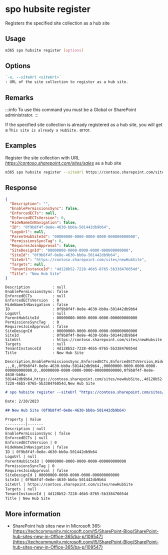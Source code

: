 
# spo hubsite register

Registers the specified site collection as a hub site

## Usage

```sh
m365 spo hubsite register [options]
```

## Options

```md defintion-list
`-u, --siteUrl <siteUrl>`
: URL of the site collection to register as a hub site.
```

<Global />

## Remarks

:::info
To use this command you must be a Global or SharePoint administrator.
:::

If the specified site collection is already registered as a hub site, you will get a `This site is already a HubSite.` error.

## Examples

Register the site collection with URL _https://contoso.sharepoint.com/sites/sales_ as a hub site

```sh
m365 spo hubsite register --siteUrl https://contoso.sharepoint.com/sites/sales
```

## Response

<Tabs>
  <TabItem value="json" label="JSON">

  ```json
  {
    "Description": "",
    "EnablePermissionsSync": false,
    "EnforcedECTs": null,
    "EnforcedECTsVersion": 0,
    "HideNameInNavigation": false,
    "ID": "0f9b8f4f-0e8e-4630-bb0a-501442db9b64",
    "LogoUrl": null,
    "ParentHubSiteId": "00000000-0000-0000-0000-000000000000",
    "PermissionsSyncTag": 0,
    "RequiresJoinApproval": false,
    "SiteDesignId": "00000000-0000-0000-0000-000000000000",
    "SiteId": "0f9b8f4f-0e8e-4630-bb0a-501442db9b64",
    "SiteUrl": "https://contoso.sharepoint.com/sites/newHubSite",
    "Targets": null,
    "TenantInstanceId": "4d128b52-7228-46b5-8765-5b338476054d",
    "Title": "New Hub Site"
  }
  ```

  </TabItem>
  <TabItem value="text" label="Text">

  ```text
  Description          : null
  EnablePermissionsSync: false
  EnforcedECTs         : null
  EnforcedECTsVersion  : 0
  HideNameInNavigation : false
  ID                   : 0f9b8f4f-0e8e-4630-bb0a-501442db9b64
  LogoUrl              : null
  ParentHubSiteId      : 00000000-0000-0000-0000-000000000000
  PermissionsSyncTag   : 0
  RequiresJoinApproval : false
  SiteDesignId         : 00000000-0000-0000-0000-000000000000
  SiteId               : 0f9b8f4f-0e8e-4630-bb0a-501442db9b64
  SiteUrl              : https://contoso.sharepoint.com/sites/newHubsite
  Targets              : null
  TenantInstanceId     : 4d128b52-7228-46b5-8765-5b338476054d
  Title                : New Hub Site
  ```

  </TabItem>
  <TabItem value="csv" label="CSV">

  ```csv
  Description,EnablePermissionsSync,EnforcedECTs,EnforcedECTsVersion,HideNameInNavigation,ID,LogoUrl,ParentHubSiteId,PermissionsSyncTag,RequiresJoinApproval,SiteDesignId,SiteId,SiteUrl,Targets,TenantInstanceId,Title
  ,,,0,,0f9b8f4f-0e8e-4630-bb0a-501442db9b64,,00000000-0000-0000-0000-000000000000,0,,00000000-0000-0000-0000-000000000000,0f9b8f4f-0e8e-4630-bb0a-501442db9b64,https://contoso.sharepoint.com/sites/newHubSite,,4d128b52-7228-46b5-8765-5b338476054d,New Hub Site
  ```

  </TabItem>
  <TabItem value="md" label="Markdown">

  ```md
  # spo hubsite register --siteUrl "https://contoso.sharepoint.com/sites/newHubSite"

  Date: 2/20/2023

  ## New Hub Site (0f9b8f4f-0e8e-4630-bb0a-501442db9b64)

  Property | Value
  ---------|-------
  Description | null
  EnablePermissionsSync | false
  EnforcedECTs | null
  EnforcedECTsVersion | 0
  HideNameInNavigation | false
  ID | 0f9b8f4f-0e8e-4630-bb0a-501442db9b64
  LogoUrl | null
  ParentHubSiteId | 00000000-0000-0000-0000-000000000000
  PermissionsSyncTag | 0
  RequiresJoinApproval | false
  SiteDesignId | 00000000-0000-0000-0000-000000000000
  SiteId | 0f9b8f4f-0e8e-4630-bb0a-501442db9b64
  SiteUrl | https://contoso.sharepoint.com/sites/newHubSite
  Targets | null
  TenantInstanceId | 4d128b52-7228-46b5-8765-5b338476054d
  Title | New Hub Site
  ```

  </TabItem>
</Tabs>

## More information

- SharePoint hub sites new in Microsoft 365: [https://techcommunity.microsoft.com/t5/SharePoint-Blog/SharePoint-hub-sites-new-in-Office-365/ba-p/109547](https://techcommunity.microsoft.com/t5/SharePoint-Blog/SharePoint-hub-sites-new-in-Office-365/ba-p/109547)
